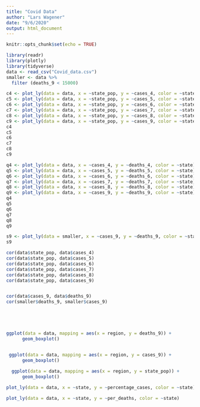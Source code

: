 ---
title: "Covid Data"
author: "Lars Wagener"
date: "9/6/2020"
output: html_document
---

```{r setup, include=FALSE}
knitr::opts_chunk$set(echo = TRUE)
```

```{r}
library(readr)
library(plotly)
library(tidyverse)
data <- read_csv("Covid_data.csv")
smaller <- data %>%
  filter (deaths_9 < 15000)

c4 <- plot_ly(data = data, x = ~state_pop, y = ~cases_4, color = ~state)
c5 <- plot_ly(data = data, x = ~state_pop, y = ~cases_5, color = ~state)
c6 <- plot_ly(data = data, x = ~state_pop, y = ~cases_6, color = ~state)
c7 <- plot_ly(data = data, x = ~state_pop, y = ~cases_7, color = ~state)
c8 <- plot_ly(data = data, x = ~state_pop, y = ~cases_8, color = ~state)
c9 <- plot_ly(data = data, x = ~state_pop, y = ~cases_9, color = ~state)
c4
c5
c6
c7
c8
c9

q4 <- plot_ly(data = data, x = ~cases_4, y = ~deaths_4, color = ~state)
q5 <- plot_ly(data = data, x = ~cases_5, y = ~deaths_5, color = ~state)
q6 <- plot_ly(data = data, x = ~cases_6, y = ~deaths_6, color = ~state)
q7 <- plot_ly(data = data, x = ~cases_7, y = ~deaths_7, color = ~state)
q8 <- plot_ly(data = data, x = ~cases_8, y = ~deaths_8, color = ~state)
q9 <- plot_ly(data = data, x = ~cases_9, y = ~deaths_9, color = ~state)
q4
q5
q6
q7
q8
q9

s9 <- plot_ly(data = smaller, x = ~cases_9, y = ~deaths_9, color = ~state)
s9

cor(data$state_pop, data$cases_4)
cor(data$state_pop, data$cases_5)
cor(data$state_pop, data$cases_6)
cor(data$state_pop, data$cases_7)
cor(data$state_pop, data$cases_8)
cor(data$state_pop, data$cases_9)


cor(data$cases_9, data$deaths_9)
cor(smaller$deaths_9, smaller$cases_9)





ggplot(data = data, mapping = aes(x = region, y = deaths_9)) + 
      geom_boxplot()


 ggplot(data = data, mapping = aes(x = region, y = cases_9)) + 
      geom_boxplot()

  ggplot(data = data, mapping = aes(x = region, y = state_pop)) + 
      geom_boxplot()
  
plot_ly(data = data, x = ~state, y = ~percentage_cases, color = ~state)

plot_ly(data = data, x = ~state, y = ~per_deaths, color = ~state)

```
